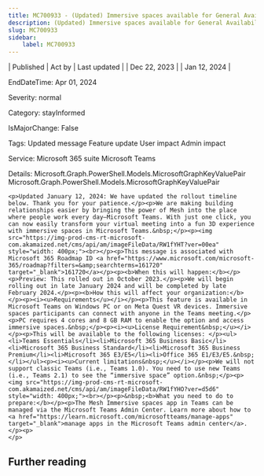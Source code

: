 ```yaml
---
title: MC700933 - (Updated) Immersive spaces available for General Availability
description: (Updated) Immersive spaces available for General Availability
slug: MC700933
sidebar:
    label: MC700933
---
```



| Published | Act by | Last updated |
| Dec 22, 2023 |  | Jan 12, 2024 |

EndDateTime: Apr 01, 2024

Severity: normal

Category: stayInformed

IsMajorChange: False

Tags: Updated message Feature update User impact Admin impact

Service: Microsoft 365 suite Microsoft Teams

Details: Microsoft.Graph.PowerShell.Models.MicrosoftGraphKeyValuePair Microsoft.Graph.PowerShell.Models.MicrosoftGraphKeyValuePair

```
<p>Updated January 12, 2024: We have updated the rollout timeline below. Thank you for your patience.</p><p>We are making building relationships easier by bringing the power of Mesh into the place where people work every day—Microsoft Teams. With just one click, you can now easily transform your virtual meeting into a fun 3D experience with immersive spaces in Microsoft Teams.&nbsp;</p><p><img src="https://img-prod-cms-rt-microsoft-com.akamaized.net/cms/api/am/imageFileData/RW1fYHT?ver=00ea" style="width: 400px;"><br></p><p>This message is associated with Microsoft 365 Roadmap ID <a href="https://www.microsoft.com/microsoft-365/roadmap?filters=&amp;searchterms=161720" target="_blank">161720</a></p><p><b>When this will happen:</b></p><p>Preview: This rolled out in October 2023.</p><p>We will begin rolling out in late January 2024 and will be completed by late February 2024.</p><p><b>How this will affect your organization:</b></p><p><i><u>Requirements</u></i></p><p>This feature is available in Microsoft Teams on Windows PC or on Meta Quest VR devices. Immersive spaces participants can connect with anyone in the Teams meeting.</p><p>PC requires 4 cores and 8 GB RAM to enable the option and access immersive spaces.&nbsp;</p><p><i><u>License Requirement&nbsp;</u></i></p><p>This will be available to the following licenses: </p><ul><li>Teams Essentials</li><li>Microsoft 365 Business Basic</li><li>Microsoft 365 Business Standard</li><li>Microsoft 365 Business Premium</li><li>Microsoft 365 E3/E5</li><li>Office 365 E1/E3/E5.&nbsp;</li></ul><p><i><u>Current limitations&nbsp;</u></i></p><p>We will not support classic Teams (i.e., Teams 1.0). You need to use new Teams (i.e., Teams 2.1) to see the “immersive space” option.&nbsp;</p><p><img src="https://img-prod-cms-rt-microsoft-com.akamaized.net/cms/api/am/imageFileData/RW1fYHO?ver=d5d6" style="width: 400px;"><br></p><p>&nbsp;<b>What you need to do to prepare:</b></p><p>The Mesh Immersive spaces app in Teams can be managed via the Microsoft Teams Admin Center. Learn more about how to <a href="https://learn.microsoft.com/microsoftteams/manage-apps" target="_blank">manage apps in the Microsoft Teams admin center</a>.</p><p>
</p>
```

## Further reading
